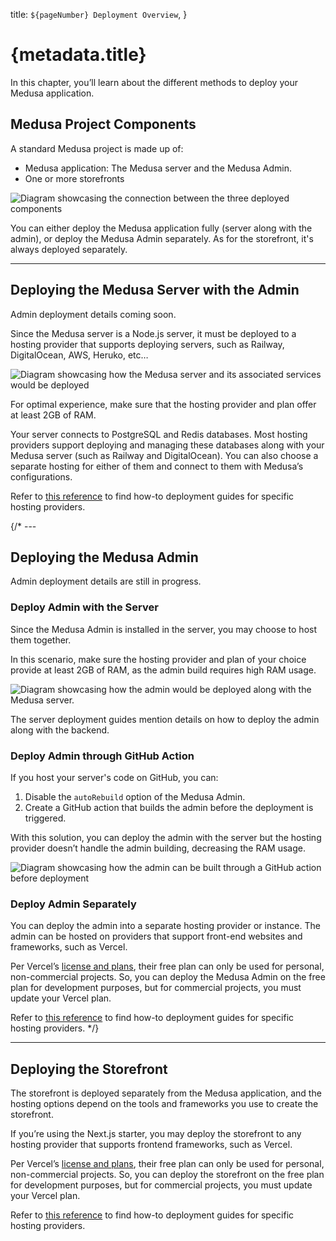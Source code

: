   title: `${pageNumber} Deployment Overview`,
}

# {metadata.title}

In this chapter, you’ll learn about the different methods to deploy your Medusa application.

## Medusa Project Components

A standard Medusa project is made up of:

- Medusa application: The Medusa server and the Medusa Admin.
- One or more storefronts
    
![Diagram showcasing the connection between the three deployed components](https://res.cloudinary.com/dza7lstvk/image/upload/v1708600807/Medusa%20Book/deployment-options_ceuuvo.jpg)

You can either deploy the Medusa application fully (server along with the admin), or deploy the Medusa Admin separately. As for the storefront, it's always deployed separately.

---

## Deploying the Medusa Server with the Admin

<Note type="soon">

Admin deployment details coming soon.

</Note>

Since the Medusa server is a Node.js server, it must be deployed to a hosting provider that supports deploying servers, such as Railway, DigitalOcean, AWS, Heruko, etc…

![Diagram showcasing how the Medusa server and its associated services would be deployed](https://res.cloudinary.com/dza7lstvk/image/upload/v1708600972/Medusa%20Book/backend_deployment_pgexo3.jpg)

<Note title="Tip">

For optimal experience, make sure that the hosting provider and plan offer at least 2GB of RAM.

</Note>

Your server connects to PostgreSQL and Redis databases. Most hosting providers support deploying and managing these databases along with your Medusa server (such as Railway and DigitalOcean). You can also choose a separate hosting for either of them and connect to them with Medusa’s configurations.

Refer to [this reference](!resources!/deployment) to find how-to deployment guides for specific hosting providers.

{/* ---

## Deploying the Medusa Admin

<Note type="soon" title="Development Notice">

Admin deployment details are still in progress.

</Note>

### Deploy Admin with the Server

Since the Medusa Admin is installed in the server, you may choose to host them together. 

In this scenario, make sure the hosting provider and plan of your choice provide at least 2GB of RAM, as the admin build requires high RAM usage.

![Diagram showcasing how the admin would be deployed along with the Medusa server.](https://res.cloudinary.com/dza7lstvk/image/upload/v1708601021/Medusa%20Book/admin_deployment_1_lyg4cp.jpg)

<Note title="Tip">

The server deployment guides mention details on how to deploy the admin along with the backend.

</Note>

### Deploy Admin through GitHub Action

If you host your server's code on GitHub, you can:

1. Disable the `autoRebuild` option of the Medusa Admin. 
2. Create a GitHub action that builds the admin before the deployment is triggered.

With this solution, you can deploy the admin with the server but the hosting provider doesn’t handle the admin building, decreasing the RAM usage.

![Diagram showcasing how the admin can be built through a GitHub action before deployment](https://res.cloudinary.com/dza7lstvk/image/upload/v1708601239/Medusa%20Book/admin_deployment_1_-_actions_cxjv6h.jpg)

### Deploy Admin Separately

You can deploy the admin into a separate hosting provider or instance. The admin can be hosted on providers that support front-end websites and frameworks, such as Vercel.

<Note title="Important">

Per Vercel’s [license and plans](https://vercel.com/pricing), their free plan can only be used for personal, non-commercial projects. So, you can deploy the Medusa Admin on the free plan for development purposes, but for commercial projects, you must update your Vercel plan.

</Note>

Refer to [this reference](!resources!/deployment) to find how-to deployment guides for specific hosting providers. */}

---

## Deploying the Storefront

The storefront is deployed separately from the Medusa application, and the hosting options depend on the tools and frameworks you use to create the storefront.

If you’re using the Next.js starter, you may deploy the storefront to any hosting provider that supports frontend frameworks, such as Vercel.

<Note title="Important">

Per Vercel’s [license and plans](https://vercel.com/pricing), their free plan can only be used for personal, non-commercial projects. So, you can deploy the storefront on the free plan for development purposes, but for commercial projects, you must update your Vercel plan.

</Note>

Refer to [this reference](!resoureces!/deployment) to find how-to deployment guides for specific hosting providers.
